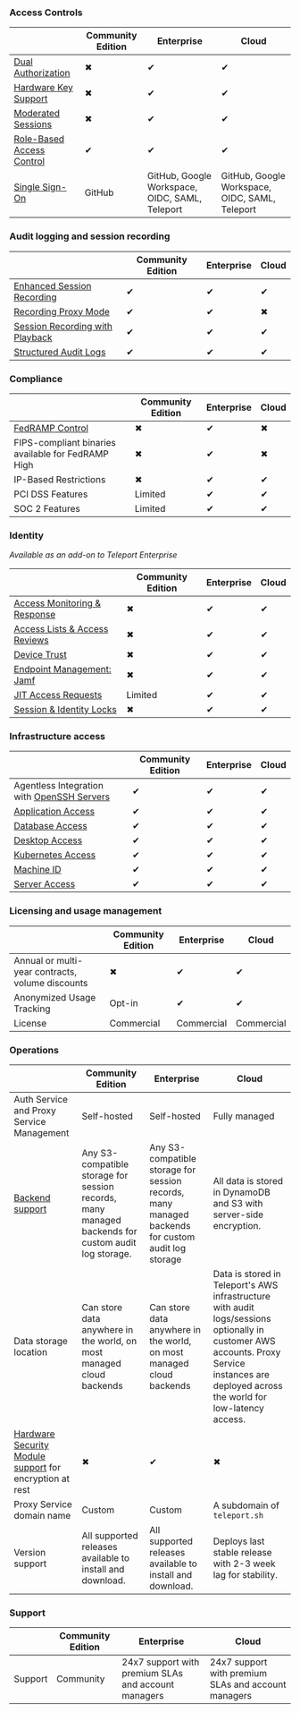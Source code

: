 ### Access Controls

||Community Edition|Enterprise|Cloud|
|---|---|---|---|
|[Dual Authorization](../admin-guides/access-controls/guides/dual-authz.mdx)|✖|✔|✔|
|[Hardware Key Support](../admin-guides/access-controls/guides/hardware-key-support.mdx)|✖|✔|✔|
|[Moderated Sessions](../admin-guides/access-controls/guides/moderated-sessions.mdx)|✖|✔|✔|
|[Role-Based Access Control](../admin-guides/access-controls/guides/role-templates.mdx)|✔|✔|✔|
|[Single Sign-On](../admin-guides/access-controls/sso/sso.mdx)|GitHub|GitHub, Google Workspace, OIDC, SAML, Teleport|GitHub, Google Workspace, OIDC, SAML, Teleport|

### Audit logging and session recording

||Community Edition|Enterprise|Cloud|
|---|---|---|---|
|[Enhanced Session Recording](../enroll-resources/server-access/guides/bpf-session-recording.mdx)|✔|✔|✔|
|[Recording Proxy Mode](../enroll-resources/server-access/guides/recording-proxy-mode.mdx)|✔|✔|✖|
|[Session Recording with Playback](../reference/architecture/session-recording.mdx)|✔|✔|✔|
|[Structured Audit Logs](../reference/monitoring/audit.mdx)|✔|✔|✔|

### Compliance

||Community Edition|Enterprise|Cloud|
|---|---|---|---|
|[FedRAMP Control](../admin-guides/access-controls/compliance-frameworks/fedramp.mdx)|✖|✔|✖|
|FIPS-compliant binaries available for FedRAMP High|✖|✔|✖|
|IP-Based Restrictions|✖|✔|✔|
|PCI DSS Features|Limited|✔|✔|
|SOC 2 Features|Limited|✔|✔|

### Identity

_Available as an add-on to Teleport Enterprise_

||Community Edition|Enterprise|Cloud|
|---|---|---|---|
|[Access Monitoring & Response](../admin-guides/access-controls/access-monitoring.mdx)|✖|✔|✔|
|[Access Lists & Access Reviews](../admin-guides/access-controls/access-lists/access-lists.mdx)|✖|✔|✔|
|[Device Trust](../admin-guides/access-controls/device-trust/guide.mdx)|✖|✔|✔|
|[Endpoint Management: Jamf](../admin-guides/access-controls/device-trust/jamf-integration.mdx)|✖|✔|✔|
|[JIT Access Requests](../admin-guides/access-controls/guides/dual-authz.mdx)|Limited|✔|✔|
|[Session & Identity Locks](../admin-guides/access-controls/guides/locking.mdx)|✖|✔|✔|

### Infrastructure access

||Community Edition|Enterprise|Cloud|
|---|---|---|---|
|Agentless Integration with [OpenSSH Servers](../enroll-resources/server-access/openssh/openssh-agentless.mdx)|✔|✔|✔|
|[Application Access](../enroll-resources/application-access/getting-started.mdx)|✔|✔|✔|
|[Database Access](../enroll-resources/database-access/getting-started.mdx)|✔|✔|✔|
|[Desktop Access](../enroll-resources/desktop-access/introduction.mdx)|✔|✔|✔|
|[Kubernetes Access](../enroll-resources/kubernetes-access/getting-started.mdx)|✔|✔|✔|
|[Machine ID](../enroll-resources/machine-id/getting-started.mdx)|✔|✔|✔|
|[Server Access](../enroll-resources/server-access/getting-started.mdx)|✔|✔|✔|

### Licensing and usage management

||Community Edition|Enterprise|Cloud|
|---|---|---|---|
|Annual or multi-year contracts, volume discounts|✖|✔|✔|
|Anonymized Usage Tracking|Opt-in|✔|✔|
|License|Commercial|Commercial|Commercial|

### Operations

||Community Edition|Enterprise|Cloud|
|---|---|---|---|
|Auth Service and Proxy Service Management|Self-hosted|Self-hosted|Fully managed|
|[Backend support](../reference/backends.mdx)|Any S3-compatible storage for session records, many managed backends for custom audit log storage.|Any S3-compatible storage for session records, many managed backends for custom audit log storage|All data is stored in DynamoDB and S3 with server-side encryption.|
|Data storage location|Can store data anywhere in the world, on most managed cloud backends|Can store data anywhere in the world, on most managed cloud backends|Data is stored in Teleport's AWS infrastructure with audit logs/sessions optionally in customer AWS accounts. Proxy Service instances are deployed across the world for low-latency access.|
|[Hardware Security Module support](../admin-guides/deploy-a-cluster/hsm.mdx) for encryption at rest|✖|✔|✖|
|Proxy Service domain name|Custom|Custom|A subdomain of `teleport.sh`|
|Version support|All supported releases available to install and download.|All supported releases available to install and download.|Deploys last stable release with 2-3 week lag for stability.|

### Support

||Community Edition|Enterprise|Cloud|
|---|---|---|---|
|Support|Community|24x7 support with premium SLAs and account managers|24x7 support with premium SLAs and account managers|

